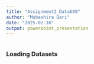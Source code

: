 ```yaml
---
title: "Assignment2_Data608"
author: "Mubashira Qari"
date: "2025-02-16"
output: powerpoint_presentation
---
```


```r


```


### Loading Datasets

```r


```